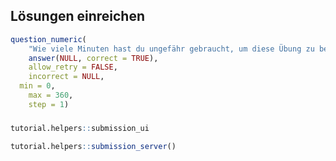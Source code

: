 ## Lösungen einreichen

```r
question_numeric(
	"Wie viele Minuten hast du ungefähr gebraucht, um diese Übung zu bearbeiten? Zum Beispiel entspricht eineinhalb Stunden 90 Minuten.",
	answer(NULL, correct = TRUE),
	allow_retry = FALSE,
	incorrect = NULL,
  min = 0,
	max = 360,
	step = 1)
```

###

```r
tutorial.helpers::submission_ui
```

```r
tutorial.helpers::submission_server()
```
